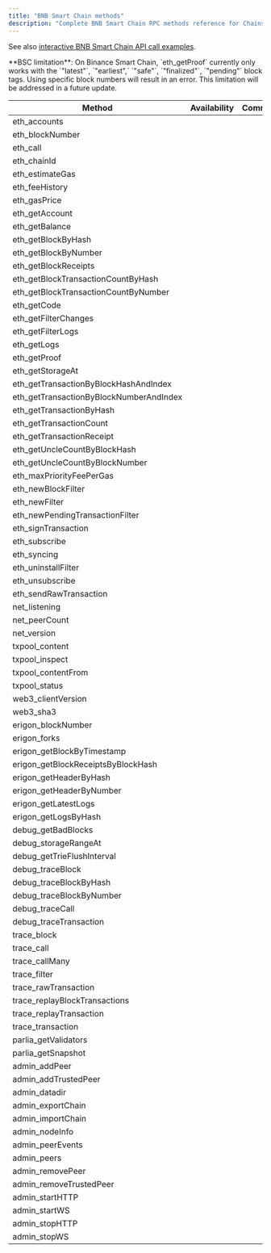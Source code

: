 ```yaml
---
title: "BNB Smart Chain methods"
description: "Complete BNB Smart Chain RPC methods reference for Chainstack nodes. Access Ethereum-compatible JSON-RPC, debug, trace, Erigon, and Parlia consensus methods with availability status."
---
```


See also [interactive BNB Smart Chain API call examples](/reference/getting-started-bnb-chain).

<Warning>
  **BSC limitation**: On Binance Smart Chain, `eth_getProof` currently only works with the `"latest"`, `"earliest",` `"safe"`, `"finalized"`, `"pending"` block tags. Using specific block numbers will result in an error. This limitation will be addressed in a future update.
</Warning>

| Method                                  | Availability                                  | Comment |
| --------------------------------------- | --------------------------------------------- | ------- |
| eth_accounts                            | <Icon icon="square-check" iconType="solid" /> |         |
| eth_blockNumber                         | <Icon icon="square-check" iconType="solid" /> |         |
| eth_call                                | <Icon icon="square-check" iconType="solid" /> |         |
| eth_chainId                             | <Icon icon="square-check" iconType="solid" /> |         |
| eth_estimateGas                         | <Icon icon="square-check" iconType="solid" /> |         |
| eth_feeHistory                          | <Icon icon="square-check" iconType="solid" /> |         |
| eth_gasPrice                            | <Icon icon="square-check" iconType="solid" /> |         |
| eth_getAccount                          | <Icon icon="square-check" iconType="solid" /> |         |
| eth_getBalance                          | <Icon icon="square-check" iconType="solid" /> |         |
| eth_getBlockByHash                      | <Icon icon="square-check" iconType="solid" /> |         |
| eth_getBlockByNumber                    | <Icon icon="square-check" iconType="solid" /> |         |
| eth_getBlockReceipts                    | <Icon icon="square-check" iconType="solid" /> |         |
| eth_getBlockTransactionCountByHash      | <Icon icon="square-check" iconType="solid" /> |         |
| eth_getBlockTransactionCountByNumber    | <Icon icon="square-check" iconType="solid" /> |         |
| eth_getCode                             | <Icon icon="square-check" iconType="solid" /> |         |
| eth_getFilterChanges                    | <Icon icon="square-check" iconType="solid" /> |         |
| eth_getFilterLogs                       | <Icon icon="square-check" iconType="solid" /> |         |
| eth_getLogs                             | <Icon icon="square-check" iconType="solid" /> |         |
| eth_getProof                            | <Icon icon="square-check" iconType="solid" /> |         |
| eth_getStorageAt                        | <Icon icon="square-check" iconType="solid" /> |         |
| eth_getTransactionByBlockHashAndIndex   | <Icon icon="square-check" iconType="solid" /> |         |
| eth_getTransactionByBlockNumberAndIndex | <Icon icon="square-check" iconType="solid" /> |         |
| eth_getTransactionByHash                | <Icon icon="square-check" iconType="solid" /> |         |
| eth_getTransactionCount                 | <Icon icon="square-check" iconType="solid" /> |         |
| eth_getTransactionReceipt               | <Icon icon="square-check" iconType="solid" /> |         |
| eth_getUncleCountByBlockHash            | <Icon icon="square-check" iconType="solid" /> |         |
| eth_getUncleCountByBlockNumber          | <Icon icon="square-check" iconType="solid" /> |         |
| eth_maxPriorityFeePerGas                | <Icon icon="square-check" iconType="solid" /> |         |
| eth_newBlockFilter                      | <Icon icon="square-check" iconType="solid" /> |         |
| eth_newFilter                           | <Icon icon="square-check" iconType="solid" /> |         |
| eth_newPendingTransactionFilter         | <Icon icon="square-check" iconType="solid" /> |         |
| eth_signTransaction                     | <Icon icon="square-check" iconType="solid" /> |         |
| eth_subscribe                           | <Icon icon="square-check" iconType="solid" /> |         |
| eth_syncing                             | <Icon icon="square-check" iconType="solid" /> |         |
| eth_uninstallFilter                     | <Icon icon="square-check" iconType="solid" /> |         |
| eth_unsubscribe                         | <Icon icon="square-check" iconType="solid" /> |         |
| eth_sendRawTransaction                  | <Icon icon="square-check" iconType="solid" /> |         |
| net_listening                           | <Icon icon="square-check" iconType="solid" /> |         |
| net_peerCount                           | <Icon icon="square-check" iconType="solid" /> |         |
| net_version                             | <Icon icon="square-check" iconType="solid" /> |         |
| txpool_content                          | <Icon icon="xmark" iconType="solid" />        |         |
| txpool_inspect                          | <Icon icon="xmark" iconType="solid" />        |         |
| txpool_contentFrom                      | <Icon icon="xmark" iconType="solid" />        |         |
| txpool_status                           | <Icon icon="xmark" iconType="solid" />        |         |
| web3_clientVersion                      | <Icon icon="square-check" iconType="solid" /> |         |
| web3_sha3                               | <Icon icon="square-check" iconType="solid" /> |         |
| erigon_blockNumber                      | <Icon icon="square-check" iconType="solid" /> |         |
| erigon_forks                            | <Icon icon="square-check" iconType="solid" /> |         |
| erigon_getBlockByTimestamp              | <Icon icon="square-check" iconType="solid" /> |         |
| erigon_getBlockReceiptsByBlockHash      | <Icon icon="square-check" iconType="solid" /> |         |
| erigon_getHeaderByHash                  | <Icon icon="square-check" iconType="solid" /> |         |
| erigon_getHeaderByNumber                | <Icon icon="square-check" iconType="solid" /> |         |
| erigon_getLatestLogs                    | <Icon icon="square-check" iconType="solid" /> |         |
| erigon_getLogsByHash                    | <Icon icon="square-check" iconType="solid" /> |         |
| debug_getBadBlocks                      | <Icon icon="square-check" iconType="solid" /> |         |
| debug_storageRangeAt                    | <Icon icon="square-check" iconType="solid" /> |         |
| debug_getTrieFlushInterval              | <Icon icon="square-check" iconType="solid" /> |         |
| debug_traceBlock                        | <Icon icon="square-check" iconType="solid" /> |         |
| debug_traceBlockByHash                  | <Icon icon="square-check" iconType="solid" /> |         |
| debug_traceBlockByNumber                | <Icon icon="square-check" iconType="solid" /> |         |
| debug_traceCall                         | <Icon icon="square-check" iconType="solid" /> |         |
| debug_traceTransaction                  | <Icon icon="square-check" iconType="solid" /> |         |
| trace_block                             | <Icon icon="square-check" iconType="solid" /> |         |
| trace_call                              | <Icon icon="square-check" iconType="solid" /> |         |
| trace_callMany                          | <Icon icon="square-check" iconType="solid" /> |         |
| trace_filter                            | <Icon icon="square-check" iconType="solid" /> |         |
| trace_rawTransaction                    | <Icon icon="square-check" iconType="solid" /> |         |
| trace_replayBlockTransactions           | <Icon icon="square-check" iconType="solid" /> |         |
| trace_replayTransaction                 | <Icon icon="square-check" iconType="solid" /> |         |
| trace_transaction                       | <Icon icon="square-check" iconType="solid" /> |         |
| parlia_getValidators                    | <Icon icon="square-check" iconType="solid" /> |         |
| parlia_getSnapshot                      | <Icon icon="square-check" iconType="solid" /> |         |
| admin_addPeer                           | <Icon icon="xmark" iconType="solid" />        |         |
| admin_addTrustedPeer                    | <Icon icon="xmark" iconType="solid" />        |         |
| admin_datadir                           | <Icon icon="xmark" iconType="solid" />        |         |
| admin_exportChain                       | <Icon icon="xmark" iconType="solid" />        |         |
| admin_importChain                       | <Icon icon="xmark" iconType="solid" />        |         |
| admin_nodeInfo                          | <Icon icon="xmark" iconType="solid" />        |         |
| admin_peerEvents                        | <Icon icon="xmark" iconType="solid" />        |         |
| admin_peers                             | <Icon icon="xmark" iconType="solid" />        |         |
| admin_removePeer                        | <Icon icon="xmark" iconType="solid" />        |         |
| admin_removeTrustedPeer                 | <Icon icon="xmark" iconType="solid" />        |         |
| admin_startHTTP                         | <Icon icon="xmark" iconType="solid" />        |         |
| admin_startWS                           | <Icon icon="xmark" iconType="solid" />        |         |
| admin_stopHTTP                          | <Icon icon="xmark" iconType="solid" />        |         |
| admin_stopWS                            | <Icon icon="xmark" iconType="solid" />        |         |